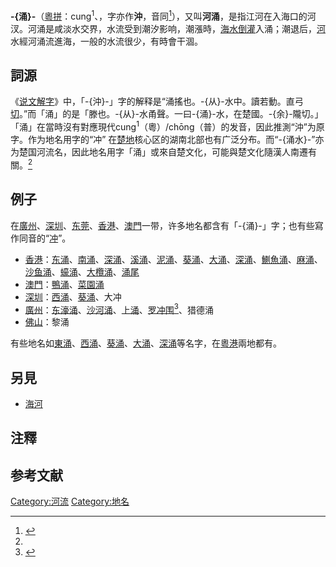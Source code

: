 '''-{涌}-'''（[[粵拼|粵拼]]：cung<sup>1</sup>、{{lang-pinyin|chōng}}，字亦作'''沖'''，音同<ref name="肖何盛">{{cite journal |author=肖何盛 |title=粤语底层地名字词小议——以广东南海、顺德为例 |journal=中国地名 |year=2018 |issue=04 |pp=18-21|url=https://kns.cnki.net/kcms/detail/detail.aspx?dbcode=CJFD&dbname=CJFDLAST2018&filename=NAME201804009&uniplatform=NZKPT&v=jpEfA3gS0UcXLLigt9Bb2po88Yja2-mQgWs3FcDbQ88d2fk9K15_rVHMIHXIhEj8}}</ref>），又叫'''河涌'''，是指江河在入海口的河汊。河涌是咸淡水交界，水流受到潮汐影响，潮漲時，[[海水倒灌|海水倒灌]]入涌；潮退后，[[河|河]]水經河涌流進海，一般的水流很少，有時會干涸。

==詞源==
《[[说文解字|说文解字]]》中，「-{沖}-」字的解释是“涌搖也。-{从}-水中。讀若動。直弓[[反切|切]]。”而「涌」的是「滕也。-{从}-水甬聲。一曰-{涌}-水，在楚國。-{余}-隴切。」「涌」在當時沒有對應現代cung<sup>1</sup>（粵）/chōng（普）的发音，因此推測“沖”为原字。作为地名用字的“冲” 在[[楚地|楚地]]核心区的湖南北部也有广泛分布。而“-{涌水}-”亦为楚国河流名，因此地名用字「涌」或來自楚文化，可能與楚文化隨漢人南遷有關。<ref name="肖何盛"/>

== 例子 ==
在[[廣州|廣州]]、[[深圳|深圳]]、[[东莞|东莞]]、[[香港|香港]]、[[澳門|澳門]]一带，许多地名都含有「-{涌}-」字；也有些寫作同音的“[[冲|冲]]”。

* [[香港|香港]]：[[東涌_(香港)|东涌]]、[[南涌|南涌]]、[[深涌|深涌]]、[[溪涌|溪涌]]、[[泥涌|泥涌]]、[[葵涌|葵涌]]、[[大涌|大涌]]、[[深涌|深涌]]、[[鰂魚涌|鰂魚涌]]、[[麻涌|麻涌]]、[[沙鱼涌|沙鱼涌]]、[[蠔涌|蠔涌]]、[[大欖涌|大欖涌]]、[[涌尾|涌尾]]
* [[澳門|澳門]]：[[鴨涌河|鴨涌]]、[[菜園涌街|菜園涌]]
* [[深圳|深圳]]：[[西涌|西涌]]、[[葵涌街道|葵涌]]、大冲
* [[廣州|廣州]]：[[东濠涌|东濠涌]]、[[沙河涌|沙河涌]]、[[上涌|上涌]]、[[罗冲围|罗冲围]]<ref>{{cite news|url=http://news.163.com/15/0120/05/AGCMJ0DT00014AED.html|title=从“货围”到“人围” 罗冲围欲46亿突围|publisher=[[广州日报|广州日报]]|date=2015-01-20|accessdate=2017-10-25|quote=原来罗冲围的名字来源于靠近增埗桥的螺涌围、螺涌村，后来外来人渐多为书写方便改作罗冲围|archive-url=https://web.archive.org/web/20171025184518/http://news.163.com/15/0120/05/AGCMJ0DT00014AED.html|archive-date=2017-10-25|dead-url=yes}}</ref>、猎德涌
* [[佛山|佛山]]：黎涌{{NoteTag|位於佛山[[瀾石|瀾石]]，[[倫文敘|倫文敘]]故鄉}}

有些地名如[[東涌|東涌]]、[[西涌|西涌]]、[[葵涌|葵涌]]、[[大涌|大涌]]、[[深涌|深涌]]等名字，在[[粵港|粵港]]兩地都有。

==另見==
{{wiktionary|涌}}
*[[海河|海河]]

== 注釋 ==
{{NoteFoot}}

== 参考文献 ==
{{Reflist}}

{{河川}}

[[Category:河流|Category:河流]]
[[Category:地名|Category:地名]]